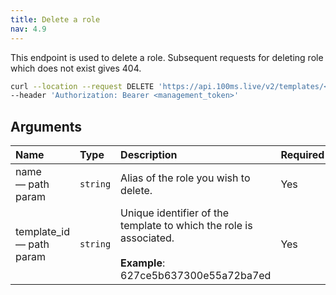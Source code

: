 ```yaml
---
title: Delete a role
nav: 4.9
---
```


This endpoint is used to delete a role. Subsequent requests for deleting role which does not exist gives 404.

<DeleteRequest title="https://api.100ms.live/v2/templates/<template_id>/roles/<role_name>" />
<Request id="req-0">

```bash
curl --location --request DELETE 'https://api.100ms.live/v2/templates/<template_id>/roles/<role_name>' \
--header 'Authorization: Bearer <management_token>'
```

</Request>

<ResponseBox id="res-0" status="204 No content"></ResponseBox>

## Arguments

| Name                           | Type     | Description                                                                                                        | Required |
| :----------------------------- | :------- | :----------------------------------------------------------------------------------------------------------------- | :------- |
| name <br/> — path param        | `string` | Alias of the role you wish to delete.                                                                              | Yes      |
| template_id <br/> — path param | `string` | Unique identifier of the template to which the role is associated. <br/><br/>**Example**: 627ce5b637300e55a72ba7ed | Yes      |
